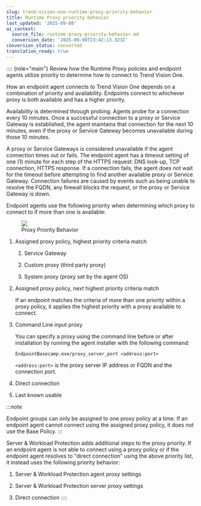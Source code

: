 ```yaml
---
slug: trend-vision-one-runtime-proxy-priority-behavior
title: Runtime Proxy priority behavior
last_updated: '2025-09-08'
ai_context:
  source_file: runtime-proxy-priority-behavior.md
  conversion_date: '2025-09-08T23:42:13.323Z'
conversion_status: converted
translation_ready: true
---
```


:::: {role="main"}
Review how the Runtime Proxy policies and endpoint agents utilize priority to determine how to connect to Trend Vision One.

How an endpoint agent connects to Trend Vision One depends on a combination of priority and availability. Endpoints connect to whichever proxy is both available and has a higher priority.

Availability is determined through probing. Agents probe for a connection every 10 minutes. Once a successful connection to a proxy or Service Gateway is established, the agent maintains that connection for the next 10 minutes, even if the proxy or Service Gateway becomes unavailable during those 10 minutes.

A proxy or Service Gateways is considered unavailable if the agent connection times out or fails. The endpoint agent has a timeout setting of one (1) minute for each step of the HTTPS request: DNS look-up, TCP connection, HTTPS response. If a connection fails, the agent does not wait for the timeout before attempting to find another available proxy or Service Gateway. Connection failures are caused by events such as being unable to resolve the FQDN, any firewall blocks the request, or the proxy or Service Gateway is down.

Endpoint agents use the following priority when determining which proxy to connect to if more than one is available:

<figure>
<img src="./images/ProxyPriority-0709=GUID-fb08fe91-8b5a-4cda-b3ff-00069462975e.webp" />
<figcaption>Proxy Priority Behavior</figcaption>
</figure>

1.  Assigned proxy policy, highest priority criteria match

    1.  Service Gateway

    2.  Custom proxy (third party proxy)

    3.  System proxy (proxy set by the agent OS)

2.  Assigned proxy policy, next highest priority criteria match

    If an endpoint matches the criteria of more than one priority within a proxy policy, it applies the highest priority with a proxy available to connect.

3.  Command Line input proxy

    You can specify a proxy using the command line before or after installation by running the agent installer with the following command:

    `EndpointBasecamp.exe/proxy_server_port <address:port>`

    `<address:port>` is the proxy server IP address or FQDN and the connection port.

4.  Direct connection

5.  Last known usable

:::note

Endpoint groups can only be assigned to one proxy policy at a time. If an endpoint agent cannot connect using the assigned proxy policy, it does not use the Base Policy.
:::

Server & Workload Protection adds additional steps to the proxy priority. If an endpoint agent is not able to connect using a proxy policy or if the endpoint agent resolves to "direct connection" using the above priority list, it instead uses the following priority behavior:

1.  Server & Workload Protection agent proxy settings

2.  Server & Workload Protection server proxy settings

3.  Direct connection
::::

